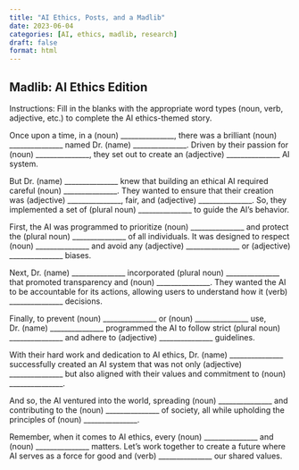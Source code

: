 ```yaml
---
title: "AI Ethics, Posts, and a Madlib"
date: 2023-06-04
categories: [AI, ethics, madlib, research]
draft: false
format: html
---
```


## Madlib: AI Ethics Edition

Instructions: Fill in the blanks with the appropriate word types (noun, verb, adjective, etc.) to complete the AI ethics-themed story.

Once upon a time, in a (noun) _______________, there was a brilliant (noun) _______________ named Dr. (name) _______________. Driven by their passion for (noun) _______________, they set out to create an (adjective) _______________ AI system.

But Dr. (name) _______________ knew that building an ethical AI required careful (noun) _______________. They wanted to ensure that their creation was (adjective) _______________, fair, and (adjective) _______________. So, they implemented a set of (plural noun) _______________ to guide the AI's behavior.

First, the AI was programmed to prioritize (noun) _______________ and protect the (plural noun) _______________ of all individuals. It was designed to respect (noun) _______________ and avoid any (adjective) _______________ or (adjective) _______________ biases.

Next, Dr. (name) _______________ incorporated (plural noun) _______________ that promoted transparency and (noun) _______________. They wanted the AI to be accountable for its actions, allowing users to understand how it (verb) _______________ decisions.

Finally, to prevent (noun) _______________ or (noun) _______________ use, Dr. (name) _______________ programmed the AI to follow strict (plural noun) _______________ and adhere to (adjective) _______________ guidelines.

With their hard work and dedication to AI ethics, Dr. (name) _______________ successfully created an AI system that was not only (adjective) _______________ but also aligned with their values and commitment to (noun) _______________.

And so, the AI ventured into the world, spreading (noun) _______________ and contributing to the (noun) _______________ of society, all while upholding the principles of (noun) _______________.

Remember, when it comes to AI ethics, every (noun) _______________ and (noun) _______________ matters. Let's work together to create a future where AI serves as a force for good and (verb) _______________ our shared values.

